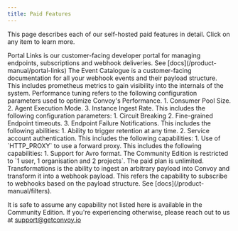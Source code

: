 ```yaml
---
title: Paid Features 
---
```


This page describes each of our self-hosted paid features in detail. Click on any item to learn more.

<AccordionGroup>
  <Accordion title="Portal Links" icon="circle-user">
	Portal Links is our customer-facing developer portal for managing endpoints, subscriptions and webhook deliveries. See [docs](/product-manual/portal-links)
  </Accordion>

  <Accordion title="Events Catalogue" icon="album-collection">
	The Event Catalogue is a customer-facing documentation for all your webhook events and their payload structure. 
  </Accordion>

  <Accordion title="Prometheus Metrics" icon="chart-mixed">
	This includes prometheus metrics to gain visibility into the internals of the system.
  </Accordion>

  <Accordion title="Performance tuning" icon="chart-simple">
	Performance tuning refers to the following configuration parameters used to optimize Convoy's Performance.
	1. Consumer Pool Size.
    2. Agent Execution Mode.
    3. Instance Ingest Rate.
  </Accordion>

  <Accordion title="Advanced Endpoint Management" icon="webhook">
	This includes the following configuration parameters:
	1. Circuit Breaking
	2. Fine-grained Endpoint timeouts.
	3. Endpoint Failure Notifications.
  </Accordion>

  <Accordion title="Advanced Webhooks Retention" icon="database">
	This includes the following abilities:
	1. Ability to trigger retention at any time. 
	2. Service account authentication.
  </Accordion>

  <Accordion title="Role-Based Access Controls" icon="lock">
  </Accordion>

  <Accordion title="Static IPs and Forward Proxy Routing" icon="shield-halved">
	This includes the following capabilities:
	1. Use of `HTTP_PROXY` to use a forward proxy.

  </Accordion>

  <Accordion title="Advanced Message Broker Integration" icon="arrow-progress">
	This includes the following capabilities:
	1. Support for Avro format.
  </Accordion>

  <Accordion title="Unlimited Users, Organisations and Projects" icon="users-line">
	The Community Edition is restricted to `1 user, 1 organisation and 2 projects`. The paid plan is unlimited.
  </Accordion>

  <Accordion title="Webhook Transformations with Javascript" icon="js">
	Transformations is the ability to ingest an arbitrary payload into Convoy and transform it into a webhook payload.
  </Accordion>

  <Accordion title="Advanced Webhook Subscription" icon="js">
	This refers the capability to subscribe to webhooks based on the payload structure. See [docs](/product-manual/filters).
  </Accordion>
</AccordionGroup>

It is safe to assume any capability not listed here is available in the Community Edition. If you're experiencing otherwise, please reach out to us at support@getconvoy.io
